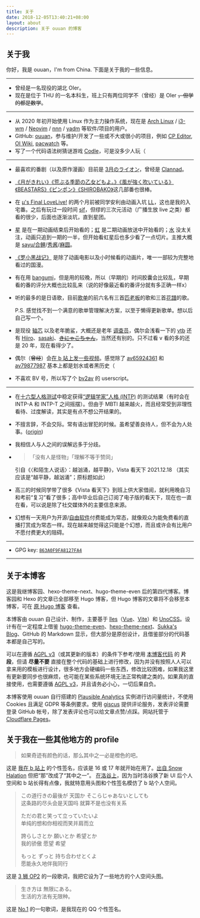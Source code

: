 ```yaml
---
title: 关于
date: 2018-12-05T13:40:21+08:00
layout: about
description: 关于 ouuan 的博客
---
```


## 关于我

你好，我是 ouuan，I'm from China. 下面是关于我的一些信息。

---

-   曾经是一名现役的湖北 OIer。
-   现在是位于 THU 的一名本科生，班上只有两位同学不（曾经）是 OIer ~~，但学的都是数学~~。

---

-   从 2020 年初开始使用 Linux 作为主力操作系统，现在是 [Arch Linux](https://wiki.archlinux.org/title/Arch_Linux) / [i3-wm](https://i3wm.org/) / [Neovim](https://neovim.io/) / [nnn](https://github.com/jarun/nnn) / [yadm](https://github.com/TheLocehiliosan/yadm) 等软件/项目的用户。
-   GitHub: [ouuan](https://github.com/ouuan)，参与维护/开发了一些或不大或很小的项目，例如 [CP Editor](https://github.com/cpeditor/cpeditor), [OI Wiki](https://github.com/OI-wiki/OI-wiki), [pacwatch](https://github.com/ouuan/pacwatch) 等。
-   写了一个代码语法树猜谜游戏 [Codle](https://codle.ouuan.moe/)，可是没多少人玩（

---

-   最喜欢的番剧（以及原作漫画）目前是 [3月のライオン](https://www.bilibili.com/bangumi/media/md5523/)，曾经是 [Clannad](https://www.bilibili.com/bangumi/media/md1177/)。
-   [《月がきれい》](https://www.bilibili.com/bangumi/media/md5989/)[《荒ぶる季節の乙女どもよ。》](https://www.bilibili.com/bangumi/media/md28221421/)[《風が強く吹いている》](https://www.bilibili.com/bangumi/media/md139352/)[《BEASTARS》](https://www.bilibili.com/bangumi/media/md28222618/)[《ピンポン》](https://www.bilibili.com/bangumi/media/md28221545/)[《SHIROBAKO》](https://www.bilibili.com/bangumi/media/md28228902/)这几部番也很棒。
-   在 [<span class="muse">μ's Final LoveLive!</span>](https://zh.moegirl.org.cn/μ's_Final_LoveLive!_~μ'sic_Forever~) 的两个月前被同学安利由动画入坑 [<span class="muse">LL</span>](https://zh.moegirl.org.cn/LoveLive!)，这也是我的入宅番。之后有玩过一段时间 [sif](https://zh.moegirl.org.cn/zh-cn/LoveLive!学园偶像祭)，但缪的三次元活动（广播生放 live 之类）都看的很少，后面也逐渐淡坑，直到星团。
-   [<span class="liella">星</span>](https://zh.moegirl.org.cn/LoveLive!Superstar!!) 是在一期动画结束后开始看的；[<span class="nijigasaki">虹</span>](https://zh.moegirl.org.cn/LoveLive!虹咲学园学园偶像同好会) 是二期动画放送中开始看的；[<span class="aqours">水</span>](https://zh.moegirl.org.cn/LoveLive!Sunshine!!) 没太关注，动画只追到一期的一半，但开始看虹星后也多少看了一点切片。主推大概是 [<span class="kanon">sayu</span>/<span class="kanon">合</span>](https://zh.moegirl.org.cn/伊达小百合)[<span class="kuku">鲤</span>](https://zh.moegirl.org.cn/Liyuu)/[<span class="mia">秀酱</span>](https://zh.moegirl.org.cn/内田秀)/[<span class="emma">麻圆</span>](https://zh.moegirl.org.cn/指出毬亚)。
-   [《罗小黑战记》](https://www.bilibili.com/bangumi/media/md1733/) 是除了动画电影以及小时候看的动画片，唯一一部较为完整地看过的国漫。
-   有在用 [bangumi](https://bangumi.tv/user/ouuan)，但是用的较晚，所以（早期的）时间胶囊会比较乱，早期看的番的评分大概也比较乱来（说的好像最近看的番评分就有多正确一样x）
-   听的最多的是日语歌，目前[歌单](https://music.163.com/#/playlist?id=5091819419)的前六名有三首[匹老板](https://space.bilibili.com/203655966/)的歌和三首[花譜](https://space.bilibili.com/488970166/)的歌。

    P.S. 感觉找不到一个满意的歌单管理解决方案，以至于懒得更新歌单。想以后自己写一个。
-   是现役 [轴芯](https://zh.moegirl.org.cn/轴伊) 以及老年脆鲨，大概还是老年 [调查员](https://zh.moegirl.org.cn/无理)，偶尔会浅看一下的 [vtb](https://zh.moegirl.org.cn/虚拟UP主) 还有 [Hiiro](https://zh.moegirl.org.cn/Hiiro)、[sasaki](https://zh.moegirl.org.cn/笹木咲)、~~[きにゃこちゃん](https://zh.moegirl.org.cn/法元明菜)~~，当然还有别的。只不过看 v 看的多的还是 20 年，现在看得少了。
-   偶尔（~~曾经~~）会[在 b 站上发一些视频](https://space.bilibili.com/11067182)。感觉除了 [av65924361](https://www.bilibili.com/video/av65924361) 和 [av79877987](https://www.bilibili.com/video/av79877987) 基本上都是划水或者黑历史（
-   不喜欢 BV 号，所以写了个 [bv2av](https://greasyfork.org/zh-CN/scripts/398535-bv2av) 的 userscript。

---

-   在[十六型人格测试](https://www.16personalities.com/ch/)中稳定获得[“逻辑学家”人格 (INTP)](https://www.16personalities.com/ch/intp-人格) 的测试结果（有时会在 INTP-A 和 INTP-T 之间摇摆）。但由于 MBTI 越来越火，而且经常受到非理性看待、过度解读，其实是有点不想公开结果的。
-   不擅言辞，不会交际。常有语出冒犯的时候。虽希望善良待人，但不会为人处事。([origin](http://web.archive.org/web/20210123202817/https://blog.yuuta.moe/about/))
-   我相信人与人之间的误解远多于分歧。
-   > 「没有人是怪物」「理解不等于赞同」  

    引自《〈和陌生人说话〉：越汹涌，越平静》，Vista 看天下 2021.12.18
    （其实应该是“越平静，越汹涌”；原标题如此）
-   高三的时候同学带了很多《Vista 看天下》到班上供大家借阅，就利用晚自习和考前“复习”看了很多；高中毕业后自己订阅了电子版的看天下，现在也一直在看，可以说是除了社交媒体外的主要信息来源。
-   幻想有一天用户为开源/[自由软件](https://www.gnu.org/philosophy/free-sw.html)付费能成为常态，就像观众为能免费看的直播打赏成为常态一样。现在越来越觉得这只能是个幻想，而且或许会有比用户不愿付费更大的阻碍。

---

-   GPG key: [`863A0F9FA8127FA4`](https://github.com/ouuan.gpg)

---

## 关于本博客

这是我继博客园、hexo-theme-next、hugo-theme-even 后的第四代博客。博客园和 Hexo 的文章已全部移至 Hugo 博客，但 Hugo 博客的文章将不会移至本博客，可在 [原 Hugo 博客](https://ouuan.github.io/) 查看。

本博客由 ouuan 自己设计、制作，主要基于 [îles](https://github.com/ElMassimo/iles)（[Vue](https://vuejs.org/)、[Vite](https://vitejs.dev/)）和 [UnoCSS](https://github.com/unocss/unocss)。设计有在一定程度上借鉴 [hugo-theme-even](https://github.com/olOwOlo/hugo-theme-even)、[hexo-theme-next](https://github.com/theme-next/hexo-theme-next)、[Sukka's Blog](https://blog.skk.moe/)、GitHub 的 Markdown 显示，但大部分是原创设计，且借鉴部分的代码基本都是自己写的。

可以在遵循 [AGPL v3](https://github.com/ouuan/iles-blog/blob/master/LICENSE)（或其更新的版本）的条件下参考/使用 [本博客代码](https://github.com/ouuan/iles-blog) 的 **片段**，但请 **尽量不要** 直接在整个代码的基础上进行修改，因为并没有按照人人可以拿来用的模板进行设计，很多地方会硬编码一些东西，修改比较困难，如果我这里有更新要同步也很麻烦，也可能在某些系统环境无法正常构建之类的。如果真的直接使用，也需要遵循 [AGPL v3](https://github.com/ouuan/iles-blog/blob/master/LICENSE)，并且请务必小心，一切后果自负。

本博客使用 ouuan 自行搭建的 [Plausible Analytics](https://plausible.io/) 实例进行访问量统计，不使用 Cookies 且满足 GDPR 等条例要求。使用 [giscus](https://giscus.app/) 提供评论服务，发表评论需要登录 GitHub 帐号，除了发表评论也可以给文章点赞/点踩。网站托管于 [Cloudflare Pages](https://pages.cloudflare.com/)。

## 关于我在一些其他地方的 profile

> 如果奇迹有颜色的话，那么其中之一必是<span class="honoka">橙色</span>的吧。

这是 [我在 b 站上](https://space.bilibili.com/11067182) 的个性签名，应该是 16 或 17 年就开始在用了。[出自 Snow Halation](https://zh.moegirl.org.cn/如果奇迹有颜色，那一定是橙色) 但把“那”改成了“其中之一”。
[在洛谷上](https://www.luogu.com.cn/user/49742)，因为当时洛谷换了新 UI 后个人空间和 b 站长得有点像，我就特意用头图和个性签名模仿了 b 站个人空间。

> この道行きの最後が 天国か そこらじゃあないとしても  
> 这条路的尽头会是天国吗 就算不是也没有关系
>
> ただの君と笑って立っていたいよ  
> 单纯的想和你相视而笑并肩而立
>
> 誇らしさとか 願いとか 希望とか  
> 我的骄傲 愿望 希望
>
> もっと ずっと 持ち合わせとくよ  
> 愿能永久地伴我同行

这是 [3 狮 OP2](https://music.163.com/#/song?id=456185218) 的一段歌词，我把它设为了一些地方的个人空间头图。

> 生き方は 無限にある。  
> 生活的方法有无限种。

这是 [No.1](https://music.163.com/#/song?id=1416874718) 的一句歌词，是我现在的 QQ 个性签名。
